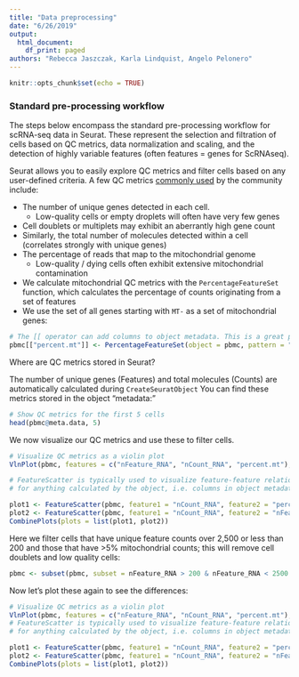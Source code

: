 ```yaml
---
title: "Data preprocessing"
date: "6/26/2019"
output:
  html_document:
    df_print: paged
authors: "Rebecca Jaszczak, Karla Lindquist, Angelo Pelonero"
---
```


```r
knitr::opts_chunk$set(echo = TRUE)
```

### Standard pre-processing workflow

The steps below encompass the standard pre-processing workflow for scRNA-seq data in Seurat. These represent the selection and filtration of cells based on QC metrics, data normalization and scaling, and the detection of highly variable features (often features = genes for ScRNAseq).

Seurat allows you to easily explore QC metrics and filter cells based on any user-defined criteria. A few QC metrics [commonly used](https://www.ncbi.nlm.nih.gov/pmc/articles/PMC4758103/) by the community include:

  - The number of unique genes detected in each cell.
      - Low-quality cells or empty droplets will often have very few genes
  - Cell doublets or multiplets may exhibit an aberrantly high gene count
  - Similarly, the total number of molecules detected within a cell (correlates strongly with unique genes)
  - The percentage of reads that map to the mitochondrial genome
      - Low-quality / dying cells often exhibit extensive mitochondrial contamination
  - We calculate mitochondrial QC metrics with the `PercentageFeatureSet` function, which calculates the percentage of counts originating from a set of features
  - We use the set of all genes starting with `MT-` as a set of mitochondrial genes:
```r
# The [[ operator can add columns to object metadata. This is a great place to stash QC stats
pbmc[["percent.mt"]] <- PercentageFeatureSet(object = pbmc, pattern = "^MT-")
```

Where are QC metrics stored in Seurat?

The number of unique genes (Features) and total molecules (Counts) are automatically calculated during `CreateSeuratObject` You can find these metrics stored in the object "metadata:"
```r
# Show QC metrics for the first 5 cells
head(pbmc@meta.data, 5)
```

We now visualize our QC metrics and use these to filter cells.
```r
# Visualize QC metrics as a violin plot
VlnPlot(pbmc, features = c("nFeature_RNA", "nCount_RNA", "percent.mt"), ncol = 3)
```


```r
# FeatureScatter is typically used to visualize feature-feature relationships, but can be used
# for anything calculated by the object, i.e. columns in object metadata, PC scores etc.

plot1 <- FeatureScatter(pbmc, feature1 = "nCount_RNA", feature2 = "percent.mt")
plot2 <- FeatureScatter(pbmc, feature1 = "nCount_RNA", feature2 = "nFeature_RNA")
CombinePlots(plots = list(plot1, plot2))
```

Here we filter cells that have unique feature counts over 2,500 or less than 200 and those that have >5% mitochondrial counts; this will remove cell doublets and low quality cells:
```r
pbmc <- subset(pbmc, subset = nFeature_RNA > 200 & nFeature_RNA < 2500 & percent.mt < 5)
```

Now let's plot these again to see the differences:
```r
# Visualize QC metrics as a violin plot
VlnPlot(pbmc, features = c("nFeature_RNA", "nCount_RNA", "percent.mt"), ncol = 3)
# FeatureScatter is typically used to visualize feature-feature relationships, but can be used
# for anything calculated by the object, i.e. columns in object metadata, PC scores etc.

plot1 <- FeatureScatter(pbmc, feature1 = "nCount_RNA", feature2 = "percent.mt")
plot2 <- FeatureScatter(pbmc, feature1 = "nCount_RNA", feature2 = "nFeature_RNA")
CombinePlots(plots = list(plot1, plot2))
```
